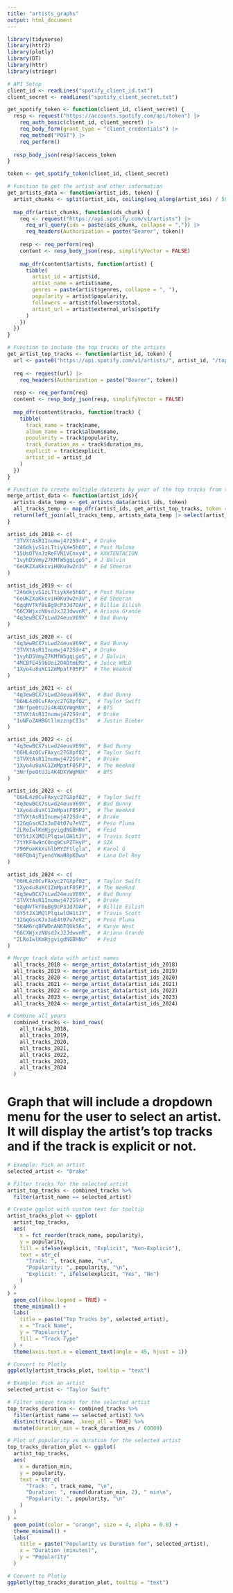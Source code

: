 ```yaml
---
title: "artists_graphs"
output: html_document
---
```


```r
library(tidyverse)
library(httr2)
library(plotly)
library(DT)
library(httr)
library(stringr)
```

```r
# API Setup
client_id <- readLines("spotify_client_id.txt")
client_secret <- readLines("spotify_client_secret.txt")

get_spotify_token <- function(client_id, client_secret) {
  resp <- request("https://accounts.spotify.com/api/token") |>
    req_auth_basic(client_id, client_secret) |>
    req_body_form(grant_type = "client_credentials") |>
    req_method("POST") |>
    req_perform()
  
  resp_body_json(resp)$access_token
}

token <- get_spotify_token(client_id, client_secret)
```

```r
# Function to get the artist and other information
get_artists_data <- function(artist_ids, token) {
  artist_chunks <- split(artist_ids, ceiling(seq_along(artist_ids) / 50))
  
  map_dfr(artist_chunks, function(ids_chunk) {
    req <- request("https://api.spotify.com/v1/artists") |>
      req_url_query(ids = paste(ids_chunk, collapse = ",")) |>
      req_headers(Authorization = paste("Bearer", token))
    
    resp <- req_perform(req)
    content <- resp_body_json(resp, simplifyVector = FALSE)
    
    map_dfr(content$artists, function(artist) {
      tibble(
        artist_id = artist$id,
        artist_name = artist$name,
        genres = paste(artist$genres, collapse = ", "),
        popularity = artist$popularity,
        followers = artist$followers$total,
        artist_url = artist$external_urls$spotify
      )
    })
  })
}

# Function to include the top tracks of the artists
get_artist_top_tracks <- function(artist_id, token) {
  url <- paste0("https://api.spotify.com/v1/artists/", artist_id, "/top-tracks?market=US")
  
  req <- request(url) |>
    req_headers(Authorization = paste("Bearer", token))
  
  resp <- req_perform(req)
  content <- resp_body_json(resp, simplifyVector = FALSE)
  
  map_dfr(content$tracks, function(track) {
    tibble(
      track_name = track$name,
      album_name = track$album$name,
      popularity = track$popularity,
      track_duration_ms = track$duration_ms,
      explicit = track$explicit,
      artist_id = artist_id
    )
  })
}
```

```r
# Function to create multiple datasets by year of the top tracks from top artists
merge_artist_data <- function(artist_ids){
  artists_data_temp <- get_artists_data(artist_ids, token)
  all_tracks_temp <- map_dfr(artist_ids, get_artist_top_tracks, token = token)
  return(left_join(all_tracks_temp, artists_data_temp |> select(artist_id, artist_name), by = "artist_id"))
}
```


```r
artist_ids_2018 <- c(
  "3TVXtAsR1Inumwj472S9r4", # Drake
  "246dkjvS1zLTtiykXe5h60", # Post Malone
  "15UsOTVnJzReFVN1VCnxy4", # XXXTENTACION
  "1vyhD5VmyZ7KMfW5gqLgo5", # J Balvin
  "6eUKZXaKkcviH0Ku9w2n3V"  # Ed Sheeran
)

artist_ids_2019 <- c(
  "246dkjvS1zLTtiykXe5h60", # Post Malone
  "6eUKZXaKkcviH0Ku9w2n3V", # Ed Sheeran
  "6qqNVTkY8uBg9cP3Jd7DAH", # Billie Eilish
  "66CXWjxzNUsdJxJ2JdwvnR", # Ariana Grande
  "4q3ewBCX7sLwd24euuV69X"  # Bad Bunny
)

artist_ids_2020 <- c(
  "4q3ewBCX7sLwd24euuV69X", # Bad Bunny
  "3TVXtAsR1Inumwj472S9r4", # Drake
  "1vyhD5VmyZ7KMfW5gqLgo5", # J Balvin
  "4MCBfE4596Uoi2O4DtmEMz", # Juice WRLD
  "1Xyo4u8uXC1ZmMpatF05PJ"  # The Weeknd
)

artist_ids_2021 <- c(
  "4q3ewBCX7sLwd24euuV69X",  # Bad Bunny
  "06HL4z0CvFAxyc27GXpf02",  # Taylor Swift
  "3Nrfpe0tUJi4K4DXYWgMUX",  # BTS
  "3TVXtAsR1Inumwj472S9r4",  # Drake
  "1uNFoZAHBGtllmzznpCI3s"   # Justin Bieber
)

artist_ids_2022 <- c(
  "4q3ewBCX7sLwd24euuV69X",  # Bad Bunny
  "06HL4z0CvFAxyc27GXpf02",  # Taylor Swift
  "3TVXtAsR1Inumwj472S9r4",  # Drake
  "1Xyo4u8uXC1ZmMpatF05PJ",  # The Weeknd
  "3Nrfpe0tUJi4K4DXYWgMUX"   # BTS
)

artist_ids_2023 <- c(
  "06HL4z0CvFAxyc27GXpf02",  # Taylor Swift
  "4q3ewBCX7sLwd24euuV69X",  # Bad Bunny
  "1Xyo4u8uXC1ZmMpatF05PJ",  # The Weeknd
  "3TVXtAsR1Inumwj472S9r4",  # Drake
  "12GqGscKJx3aE4t07u7eVZ",  # Peso Pluma
  "2LRoIwlKmHjgvigdNGBHNo",  # Feid
  "0Y5tJX1MQlPlqiwlOH1tJY",  # Travis Scott
  "7tYKF4w9nC0nq9CsPZTHyP",  # SZA
  "790FomKkXshlbRYZFtlgla",  # Karol G
  "00FQb4jTyendYWaN8pK0wa"   # Lana Del Rey
)

artist_ids_2024 <- c(
  "06HL4z0CvFAxyc27GXpf02",  # Taylor Swift
  "1Xyo4u8uXC1ZmMpatF05PJ",  # The Weeknd
  "4q3ewBCX7sLwd24euuV69X",  # Bad Bunny
  "3TVXtAsR1Inumwj472S9r4",  # Drake
  "6qqNVTkY8uBg9cP3Jd7DAH",  # Billie Eilish
  "0Y5tJX1MQlPlqiwlOH1tJY",  # Travis Scott
  "12GqGscKJx3aE4t07u7eVZ",  # Peso Pluma
  "5K4W6rqBFWDnAN6FQUkS6x",  # Kanye West
  "66CXWjxzNUsdJxJ2JdwvnR",  # Ariana Grande
  "2LRoIwlKmHjgvigdNGBHNo"   # Feid
)

```

```r
# Merge track data with artist names
  all_tracks_2018 <- merge_artist_data(artist_ids_2018)
  all_tracks_2019 <- merge_artist_data(artist_ids_2019)
  all_tracks_2020 <- merge_artist_data(artist_ids_2020)
  all_tracks_2021 <- merge_artist_data(artist_ids_2021)
  all_tracks_2022 <- merge_artist_data(artist_ids_2022)
  all_tracks_2023 <- merge_artist_data(artist_ids_2023)
  all_tracks_2024 <- merge_artist_data(artist_ids_2024)

# Combine all years
  combined_tracks <- bind_rows(
    all_tracks_2018,
    all_tracks_2019,
    all_tracks_2020,
    all_tracks_2021,
    all_tracks_2022,
    all_tracks_2023,
    all_tracks_2024
  )
```


# Graph that will include a dropdown menu for the user to select an artist. It will display the artist's top tracks and if the track is explicit or not.
```r
# Example: Pick an artist
selected_artist <- "Drake"

# Filter tracks for the selected artist
artist_top_tracks <- combined_tracks %>%
  filter(artist_name == selected_artist)

# Create ggplot with custom text for tooltip
artist_tracks_plot <- ggplot(
  artist_top_tracks,
  aes(
    x = fct_reorder(track_name, popularity),
    y = popularity,
    fill = ifelse(explicit, "Explicit", "Non-Explicit"),
    text = str_c(
      "Track: ", track_name, "\n",
      "Popularity: ", popularity, "\n",
      "Explicit: ", ifelse(explicit, "Yes", "No")
    )
  )
) +
  geom_col(show.legend = TRUE) +
  theme_minimal() +
  labs(
    title = paste("Top Tracks by", selected_artist),
    x = "Track Name",
    y = "Popularity",
    fill = "Track Type"
  ) +
  theme(axis.text.x = element_text(angle = 45, hjust = 1))

# Convert to Plotly
ggplotly(artist_tracks_plot, tooltip = "text")
```




```r
# Example: Pick an artist
selected_artist <- "Taylor Swift"

# Filter unique tracks for the selected artist
top_tracks_duration <- combined_tracks %>%
  filter(artist_name == selected_artist) %>%
  distinct(track_name, .keep_all = TRUE) %>%
  mutate(duration_min = track_duration_ms / 60000)

# Plot of popularity vs duration for the selected artist
top_tracks_duration_plot <- ggplot(
  artist_top_tracks,
  aes(
    x = duration_min,
    y = popularity,
    text = str_c(
      "Track: ", track_name, "\n",
      "Duration: ", round(duration_min, 2), " min\n",
      "Popularity: ", popularity, "\n"
    )
  )
) +
  geom_point(color = "orange", size = 4, alpha = 0.8) +
  theme_minimal() +
  labs(
    title = paste("Popularity vs Duration for", selected_artist),
    x = "Duration (minutes)",
    y = "Popularity"
  )

# Convert to Plotly
ggplotly(top_tracks_duration_plot, tooltip = "text")
```

